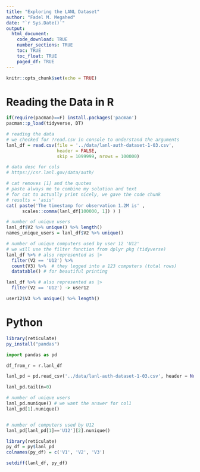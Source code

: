 ```yaml
---
title: "Exploring the LANL Dataset"
author: "Fadel M. Megahed"
date: "`r Sys.Date()`"
output: 
  html_document:
    code_download: TRUE
    number_sections: TRUE
    toc: TRUE
    toc_float: TRUE
    paged_df: TRUE
---
```


```r
knitr::opts_chunk$set(echo = TRUE)
```

# Reading the Data in R

```r
if(require(pacman)==F) install.packages('pacman')
pacman::p_load(tidyverse, DT)

# reading the data
# we checked for ?read.csv in console to understand the arguments
lanl_df = read.csv(file = '../data/lanl-auth-dataset-1-03.csv',
                   header = FALSE,
                   skip = 1099999, nrows = 100000)

# data desc for cols
# https://csr.lanl.gov/data/auth/

# cat removes [1] and the quotes
# paste always me to combine my solution and text
# for cat to actually print nicely, we gave the code chunk
# results = 'asis'
cat( paste('The timestamp for observation 1.2M is' ,
      scales::comma(lanl_df[100000, 1]) ) )

# number of unique users
lanl_df$V2 %>% unique() %>% length()
names_unique_users = lanl_df$V2 %>% unique()

# number of unique computers used by user 12 'U12'
# we will use the filter function from dplyr pkg (tidyverse)
lanl_df %>% # also represented as |>
  filter(V2 == 'U12') %>% 
  count(V3) %>%  # they logged into a 123 computers (total rows)
  datatable() # for beautiful printing

lanl_df %>% # also represented as |>
  filter(V2 == 'U12') -> user12

user12$V3 %>% unique() %>% length()
```


# Python

```r
library(reticulate)
py_install("pandas")
```


```python
import pandas as pd

df_from_r = r.lanl_df

lanl_pd = pd.read_csv('../data/lanl-auth-dataset-1-03.csv', header = None, skiprows = 1099999,  nrows = 100000)

lanl_pd.tail(n=0)

# number of unique users
lanl_pd.nunique() # we want the answer for col1
lanl_pd[1].nunique()


# number of computers used by U12
lanl_pd[lanl_pd[1]=='U12'][2].nunique()
```

```r
library(reticulate)
py_df = py$lanl_pd
colnames(py_df) = c('V1', 'V2', 'V3')

setdiff(lanl_df, py_df)
```


